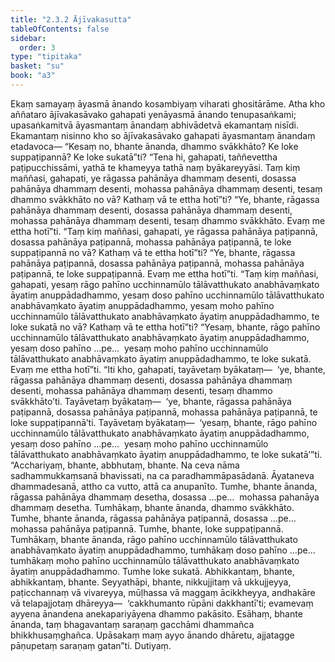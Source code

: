 ```yaml
---
title: "2.3.2 Ājīvakasutta"
tableOfContents: false
sidebar:
  order: 3
type: "tipitaka"
basket: "su"
book: "a3"
---
```



<DynamicBreadcrumb />

<Division number="73" book="a3">

<Paragraph number="664" book="a3">
Ekaṃ samayaṃ āyasmā ānando kosambiyaṃ viharati ghositārāme. Atha kho aññataro ājīvakasāvako gahapati yenāyasmā ānando tenupasaṅkami; upasaṅkamitvā āyasmantaṃ ānandaṃ abhivādetvā ekamantaṃ nisīdi. Ekamantaṃ nisinno kho so ājīvakasāvako gahapati āyasmantaṃ ānandaṃ etadavoca—
</Paragraph>

<Paragraph number="665" book="a3">
“Kesaṃ no, bhante ānanda, dhammo svākkhāto? Ke loke suppaṭipannā? Ke loke sukatā”ti? “Tena hi, gahapati, taññevettha paṭipucchissāmi, yathā te khameyya tathā naṃ byākareyyāsi. Taṃ kiṃ maññasi, gahapati, ye rāgassa pahānāya dhammaṃ desenti, dosassa pahānāya dhammaṃ desenti, mohassa pahānāya dhammaṃ desenti, tesaṃ dhammo svākkhāto no vā? Kathaṃ vā te ettha hotī”ti? “Ye, bhante, rāgassa pahānāya dhammaṃ desenti, dosassa pahānāya dhammaṃ desenti, mohassa pahānāya dhammaṃ desenti, tesaṃ dhammo svākkhāto. Evaṃ me ettha hotī”ti.
</Paragraph>

<Paragraph number="666" book="a3">
“Taṃ kiṃ maññasi, gahapati, ye rāgassa pahānāya paṭipannā, dosassa pahānāya paṭipannā, mohassa pahānāya paṭipannā, te loke suppaṭipannā no vā? Kathaṃ vā te ettha hotī”ti? “Ye, bhante, rāgassa pahānāya paṭipannā, dosassa pahānāya paṭipannā, mohassa pahānāya paṭipannā, te loke suppaṭipannā. Evaṃ me ettha hotī”ti.
</Paragraph>

<Paragraph number="667" book="a3">
“Taṃ kiṃ maññasi, gahapati, yesaṃ rāgo pahīno ucchinnamūlo tālāvatthukato anabhāvaṃkato āyatiṃ anuppādadhammo, yesaṃ doso pahīno ucchinnamūlo tālāvatthukato anabhāvaṃkato āyatiṃ anuppādadhammo, yesaṃ moho pahīno ucchinnamūlo tālāvatthukato anabhāvaṃkato āyatiṃ anuppādadhammo, te loke sukatā no vā? Kathaṃ vā te ettha hotī”ti? “Yesaṃ, bhante, rāgo pahīno ucchinnamūlo tālāvatthukato anabhāvaṃkato āyatiṃ anuppādadhammo, yesaṃ doso pahīno …pe…  yesaṃ moho pahīno ucchinnamūlo tālāvatthukato anabhāvaṃkato āyatiṃ anuppādadhammo, te loke sukatā. Evaṃ me ettha hotī”ti.
</Paragraph>

<Paragraph number="668" book="a3">
“Iti kho, gahapati, tayāvetaṃ byākataṃ—  ‘ye, bhante, rāgassa pahānāya dhammaṃ desenti, dosassa pahānāya dhammaṃ desenti, mohassa pahānāya dhammaṃ desenti, tesaṃ dhammo svākkhāto’ti. Tayāvetaṃ byākataṃ—  ‘ye, bhante, rāgassa pahānāya paṭipannā, dosassa pahānāya paṭipannā, mohassa pahānāya paṭipannā, te loke suppaṭipannā’ti. Tayāvetaṃ byākataṃ—  ‘yesaṃ, bhante, rāgo pahīno ucchinnamūlo tālāvatthukato anabhāvaṃkato āyatiṃ anuppādadhammo, yesaṃ doso pahīno …pe…  yesaṃ moho pahīno ucchinnamūlo tālāvatthukato anabhāvaṃkato āyatiṃ anuppādadhammo, te loke sukatā’”ti.
</Paragraph>

<Paragraph number="669" book="a3">
“Acchariyaṃ, bhante, abbhutaṃ, bhante. Na ceva nāma sadhammukkaṃsanā bhavissati, na ca paradhammāpasādanā. Āyataneva dhammadesanā, attho ca vutto, attā ca anupanīto. Tumhe, bhante ānanda, rāgassa pahānāya dhammaṃ desetha, dosassa …pe…  mohassa pahanāya dhammaṃ desetha. Tumhākaṃ, bhante ānanda, dhammo svākkhāto. Tumhe, bhante ānanda, rāgassa pahānāya paṭipannā, dosassa …pe…  mohassa pahānāya paṭipannā. Tumhe, bhante, loke suppaṭipannā. Tumhākaṃ, bhante ānanda, rāgo pahīno ucchinnamūlo tālāvatthukato anabhāvaṃkato āyatiṃ anuppādadhammo, tumhākaṃ doso pahīno …pe…  tumhākaṃ moho pahīno ucchinnamūlo tālāvatthukato anabhāvaṃkato āyatiṃ anuppādadhammo. Tumhe loke sukatā.
</Paragraph>

<Paragraph number="670" book="a3">
Abhikkantaṃ, bhante, abhikkantaṃ, bhante. Seyyathāpi, bhante, nikkujjitaṃ vā ukkujjeyya, paṭicchannaṃ vā vivareyya, mūḷhassa vā maggaṃ ācikkheyya, andhakāre vā telapajjotaṃ dhāreyya—  ‘cakkhumanto rūpāni dakkhantī’ti; evamevaṃ ayyena ānandena anekapariyāyena dhammo pakāsito. Esāhaṃ, bhante ānanda, taṃ bhagavantaṃ saraṇaṃ gacchāmi dhammañca bhikkhusaṃghañca. Upāsakaṃ maṃ ayyo ānando dhāretu, ajjatagge pāṇupetaṃ saraṇaṃ gatan”ti.

</Paragraph>
</Division>

<Paragraph number="671" type="center" book="a3">
Dutiyaṃ.
</Paragraph>